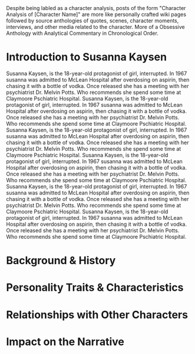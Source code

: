 <Notice type="info">
Despite being labled as a character analysis, posts of the form "Character Analysis of [Character Name]" are more like personally crafted wiki pages 
followed by source anthologies of quotes, scenes, character moments, interviews, and other media related to the character. More of a Obsessive Anthology 
with Analytical Commentary in Chronological Order.  
</Notice> 

# Introduction to Susanna Kaysen
<CharacterDisplay 
  image="https://doc.krisyotam.com/imgs/people/characters/girl-interrupted/susanna-kaysen.jpg"
  characterName="Susanna Kaysen"
  actorName="Winona Ryder"
  filmTitle="Girl, Interrupted"
  filmYear={1999}
  className="float-right ml-6 mt-2 mb-0"
/>
Susanna Kaysen, is the 18-year-old protagonist of girl, interrupted. In 1967 susanna was admitted to McLean Hospital after overdosing on aspirin, then chasing it with a bottle of vodka. Once released she 
has a meeting with her psychiatrist Dr. Melvin Potts. Who recommends she spend some time at Claymoore Pschiatric Hospital.
Susanna Kaysen, is the 18-year-old protagonist of girl, interrupted. In 1967 susanna was admitted to McLean Hospital after overdosing on aspirin, then chasing it with a bottle of vodka. Once released she 
has a meeting with her psychiatrist Dr. Melvin Potts. Who recommends she spend some time at Claymoore Pschiatric Hospital. 
Susanna Kaysen, is the 18-year-old protagonist of girl, interrupted. In 1967 susanna was admitted to McLean Hospital after overdosing on aspirin, then chasing it with a bottle of vodka. Once released she 
has a meeting with her psychiatrist Dr. Melvin Potts. Who recommends she spend some time at Claymoore Pschiatric Hospital.
Susanna Kaysen, is the 18-year-old protagonist of girl, interrupted. In 1967 susanna was admitted to McLean Hospital after overdosing on aspirin, then chasing it with a bottle of vodka. Once released she 
has a meeting with her psychiatrist Dr. Melvin Potts. Who recommends she spend some time at Claymoore Pschiatric Hospital. 
Susanna Kaysen, is the 18-year-old protagonist of girl, interrupted. In 1967 susanna was admitted to McLean Hospital after overdosing on aspirin, then chasing it with a bottle of vodka. Once released she 
has a meeting with her psychiatrist Dr. Melvin Potts. Who recommends she spend some time at Claymoore Pschiatric Hospital.
Susanna Kaysen, is the 18-year-old protagonist of girl, interrupted. In 1967 susanna was admitted to McLean Hospital after overdosing on aspirin, then chasing it with a bottle of vodka. Once released she 
has a meeting with her psychiatrist Dr. Melvin Potts. Who recommends she spend some time at Claymoore Pschiatric Hospital. 



# Background & History 


# Personality Traits & Characteristics 


# Relationships with Other Characters 


# Impact on the Narrative 







